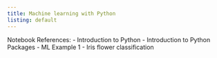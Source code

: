 ```yaml
---
title: Machine learning with Python
listing: default
---
```


Notebook References:
- Introduction to Python
- Introduction to Python Packages
- ML Example 1 - Iris flower classification
